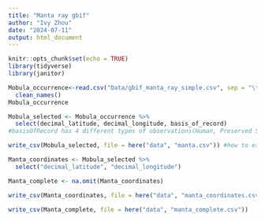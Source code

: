 ```yaml
---
title: "Manta ray gbif"
author: "Ivy Zhou"
date: "2024-07-11"
output: html_document
---
```


```r
knitr::opts_chunk$set(echo = TRUE)
library(tidyverse)
library(janitor)
```

```r
Mobula_occurrence<-read.csv("Data/gbif_manta_ray_simple.csv", sep = "\t") %>% 
  clean_names()
Mobula_occurrence
```
```r
Mobula_selected <- Mobula_occurrence %>% 
  select(decimal_latitude, decimal_longitude, basis_of_record)
#basisOfRecord has 4 different types of observations(Human, Preserved Specimen, Machine): can include this in methods
```

```r
write_csv(Mobula_selected, file = here("data", "manta.csv")) #how to export datasets into csv files
```

```r
Manta_coordinates <- Mobula_selected %>%
  select("decimal_latitude", "decimal_longitude")
```


```r
Manta_complete <- na.omit(Manta_coordinates)
```


```r
write_csv(Manta_coordinates, file = here("data", "manta_coordinates.csv"))
```


```r
write_csv(Manta_complete, file = here("data", "manta_complete.csv"))
```


